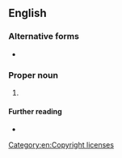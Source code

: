 ==English==

===Alternative forms===
* {{l|en|GFDL}}

===Proper noun===
{{en-proper noun}}

# {{lb|en|computing|copyright}} {{initialism of|en|{{w|GNU Free Documentation License}}}}
#: {{cot|en|GNU AGPL|GNU GPL|GNU LGPL}}

====Further reading====
* {{projectlink|wikipedia|GNU Free Documentation License|GNU FDL}}

[[Category:en:Copyright licenses]]